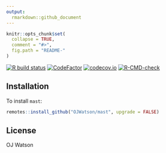 ```yaml
---
output:
  rmarkdown::github_document
---
```


<!-- README.md is generated from README.Rmd. Please edit that file -->

```r
knitr::opts_chunk$set(
  collapse = TRUE,
  comment = "#>",
  fig.path = "README-"
)
```

<!-- badges: start -->
[![R build status](https://github.com/OJWatson/mast/workflows/R-CMD-check/badge.svg)](https://github.com/OJWatson/mast/actions)
[![CodeFactor](https://www.codefactor.io/repository/github/OJWatson/mast/badge)](https://www.codefactor.io/repository/github/OJWatson/mast)
[![codecov.io](https://codecov.io/github/OJWatson/mast/coverage.svg?branch=main)](https://codecov.io/github/OJWatson/mast?branch=main)
[![R-CMD-check](https://github.com/OJWatson/mast/actions/workflows/R-CMD-check.yaml/badge.svg)](https://github.com/OJWatson/mast/actions/workflows/R-CMD-check.yaml)
<!-- badges: end -->

## Installation

To install `mast`:

```r
remotes::install_github("OJWatson/mast", upgrade = FALSE)
```

## License

OJ Watson

